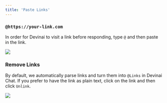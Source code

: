```yaml
---
title: 'Paste Links'
---
```


### `@https://your-link.com`

In order for Devinai to visit a link before responding, type `@` and then paste in the link.

<Frame>
    <img src="/images/context/@link.png" />
</Frame>

### Remove Links

By default, we automatically parse links and turn them into `@Links` in Devinai Chat.
If you prefer to have the link as plain text, click on the link and then click `Unlink`.

<Frame>
    <img src="/images/context/@link-unlink.png" />
</Frame>
